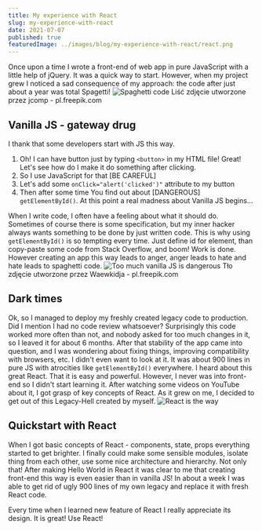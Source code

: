 ```yaml
---
title: My experience with React
slug: my-experience-with-react
date: 2021-07-07
published: true
featuredImage: ../images/blog/my-experience-with-react/react.png
---
```


Once upon a time I wrote a front-end of web app in pure JavaScript with a little help of jQuery. It was a quick way to start. However, when my project grew I noticed a sad consequence of my approach: the code after just about a year was total Spagetti!
![Spaghetti code](../images/blog/my-experience-with-react/spaghetti.jpg "Spaghetti code")
Liść zdjęcie utworzone przez jcomp - pl.freepik.com

## Vanilla JS - gateway drug

I thank that some developers start with JS this way.


1. Oh! I can have button just by typing `<button>` in my HTML file! Great! Let's see how do I make it do something after clicking.
2. So I use JavaScript for that [BE CAREFUL]
3. Let's add some `onClick="alert('clicked')"` attribute to my button
4. Then after some time You find out about [DANGEROUS] `getElementById()`. At this point a real madness about Vanilla JS begins…

When I write code, I often have a feeling about what it should do. Sometimes of course there is some specification, but my inner hacker always wants something to be done by just written code. This is why using `getElementById()` is so tempting every time. Just define id for element, than copy-paste some code from Stack Overflow, and boom! Work is done. However creating an app this way leads to anger, anger leads to hate and hate leads to spaghetti code.
![Too much vanilla JS is dangerous](../images/blog/my-experience-with-react/gateway-drug.jpg "Too much vanilla JS is dangerous")
Tło zdjęcie utworzone przez Waewkidja - pl.freepik.com

## Dark times

Ok, so I managed to deploy my freshly created legacy code to production. Did I mention I had no code review whatsoever? Surprisingly this code worked more often than not, and nobody asked for too much changes in it, so I leaved it for about 6 months. After that stability of the app came into question, and I was wondering about fixing things, improving compatibility with browsers, etc. I didn't even want to look at it. It was about 900 lines in pure JS with atrocities like `getElementById()` everywhere. I heard about this great React. That it is easy and powerful. However, I never was into front-end so I didn't start learning it. After watching some videos on YouTube about it, I got grasp of key concepts of React. As it grew on me, I decided to get out of this Legacy-Hell created by myself.
![React is the way](../images/blog/my-experience-with-react/react.png "React is the way")

## Quickstart with React

When I got basic concepts of React - components, state, props everything started to get brighter. I finally could make some sensible modules, isolate thing from each other, use some nice architecture and hierarchy. Not only that! After making Hello World in React it was clear to me that creating front-end this way is even easier than in vanilla JS! In about a week I was able to get rid of ugly 900 lines of my own legacy and replace it with fresh React code.

Every time when I learned new feature of React I really appreciate its design. It is great! Use React!
